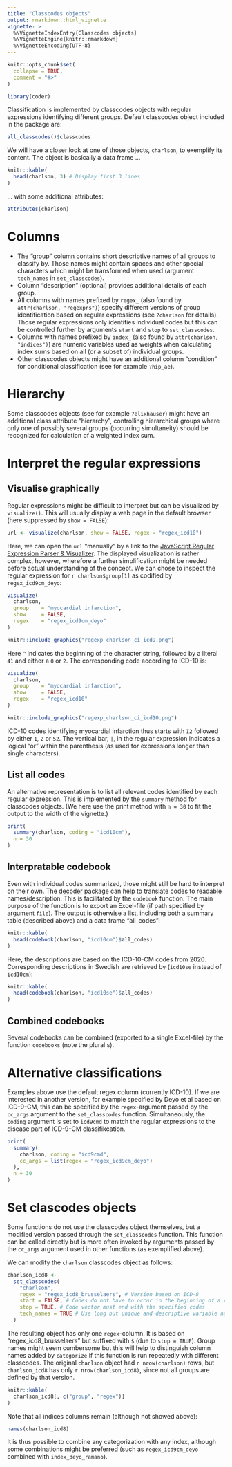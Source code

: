 ---
title: "Classcodes objects"
output: rmarkdown::html_vignette
vignette: >
  %\VignetteIndexEntry{Classcodes objects}
  %\VignetteEngine{knitr::rmarkdown}
  %\VignetteEncoding{UTF-8}
---

```{r, include = FALSE}
knitr::opts_chunk$set(
  collapse = TRUE,
  comment = "#>"
)
```

```{r setup}
library(coder)
```

Classification is implemented by classcodes objects with regular expressions identifying different groups. Default classcodes object included in the package are:

```{r}
all_classcodes()$classcodes
```

We will have a closer look at one of those objects, `charlson`, to exemplify its content. The object is basically a data frame ...


```{r}
knitr::kable(
  head(charlson, 3) # Display first 3 lines
)
```


... with some additional attributes:

```{r}
attributes(charlson)
```

# Columns

- The "group" column contains short descriptive names of all groups to classify by. Those names might contain spaces and other special characters which might be transformed when used (argument `tech_names` in `set_classcodes`). 
- Column "description" (optional) provides additional details of each group. 
- All columns with names prefixed by `regex_` (also found by `attr(charlson, "regexprs")`) specify different versions of group identification based on regular expressions (see `?charlson` for details). Those regular expressions only identifies individual codes but this can be controlled further by arguments `start` and `stop` to `set_classcodes`. 
- Columns with names prefixed by `index_` (also found by `attr(charlson, "indices")`) are numeric variables used as weights when calculating index sums based on all (or a subset of) individual groups.
- Other classcodes objects might have an additional column "condition" for conditional classification (see for example `?hip_ae`).

# Hierarchy

Some classcodes objects (see for example `?elixhauser`) might have an additional class attribute "hierarchy", controlling hierarchical groups where only one of possibly several groups (occurring simultaneity) should be recognized for calculation of a weighted index sum. 


# Interpret the regular expressions

## Visualise graphically

Regular expressions might be difficult to interpret but can be visualized by `visualize()`. This will usually display a web page in the default browser (here suppressed by `show = FALSE`):

```{r}
url <- visualize(charlson, show = FALSE, regex = "regex_icd10")
```

Here, we can open the `url` "manually" by a link to the [JavaScript Regular Expression Parser & Visualizer](`r url`). The displayed visualization is rather complex, however, wherefore a further simplification might be needed before actual understanding of the concept. We can chose to inspect the regular expression for `r charlson$group[1]` as codified by `regex_icd9cm_deyo`:

```{r}
visualize(
  charlson, 
  group    = "myocardial infarction", 
  show     = FALSE, 
  regex    = "regex_icd9cm_deyo"
)
```

```{r, echo = FALSE}
knitr::include_graphics("regexp_charlson_ci_icd9.png")

```

Here `^` indicates the beginning of the character string, followed by a literal `41` and either a `0` or `2`. The corresponding code according to ICD-10 is:



```{r}
visualize(
  charlson, 
  group    = "myocardial infarction", 
  show     = FALSE, 
  regex    = "regex_icd10"
)
```


```{r, echo = FALSE}
knitr::include_graphics("regexp_charlson_ci_icd10.png")

```

ICD-10 codes identifying myocardial infarction thus starts with `I2` followed by either `1`, `2` or `52`. The vertical bar, `|`, in the regular expression indicates a logical "or" within the parenthesis (as used for expressions longer than single characters). 


## List all codes

An alternative representation is to list all relevant codes identified by each regular expression. This is implemented by the `summary` method for classcodes objects. (We here use the print method with `n = 30` to fit the output to the width of the vignette.)

```{r}
print(
  summary(charlson, coding = "icd10cm"),
  n = 30
)
```

## Interpratable codebook

Even with individual codes summarized, those might still be hard to interpret on their own. The [decoder](https://cancercentrum.bitbucket.io/decoder/) package can help to translate codes to readable names/description. This is facilitated by the `codebook` function. The main purpose of the function is to export an Excel-file (if path specified by argument `file`). The output is otherwise a list, including both a summary table (described above) and a data frame "all_codes":

```{r}
knitr::kable(
  head(codebook(charlson, "icd10cm")$all_codes)
)
```

Here, the descriptions are based on the ICD-10-CM codes from 2020. 
Corresponding descriptions in Swedish are retrieved by (`icd10se` instead of `icd10cm`):

```{r}
knitr::kable(
  head(codebook(charlson, "icd10se")$all_codes)
)
```


## Combined codebooks

Several codebooks can be combined (exported to a single Excel-file) by the function `codebooks` (note the plural s).


# Alternative classifications

Examples above use the default regex column (currently ICD-10). If we are interested in another version, for example specified by Deyo et al based on ICD-9-CM, this can be specified by the `regex`-argument passed by the `cc_args` argument to the `set_classcodes` function. Simultaneously, the `coding` argument is set to `icd9cmd` to match the regular expressions to the disease part of ICD-9-CM classifikcation. 

```{r}
print(
  summary(
    charlson, coding = "icd9cmd",
    cc_args = list(regex = "regex_icd9cm_deyo")
  ),
  n = 30
)
```


# Set clascodes objects

Some functions do not use the classcodes object themselves, but a modified version passed through the `set_classcodes` function. This function can be called directly but is more often invoked by arguments passed by the `cc_args` argument used in other functions (as exemplified above).

We can modify the `charlson` classcodes object as follows:

```{r}
charlson_icd8 <- 
  set_classcodes(
    "charlson",
    regex = "regex_icd8_brusselaers", # Version based on ICD-8
    start = FALSE, # Codes do not have to occur in the beginning of a vector
    stop = TRUE, # Code vector must end with the specified codes
    tech_names = TRUE # Use long but unique and descriptive variable names
  )
```

The resulting object has only one `regex`-column. It is based on "regex_icd8_brusselaers" but suffixed with `$` (due to `stop = TRUE`).
Group names might seem cumbersome but this will help to distinguish column names added by `categorize` if this function is run repeatedly with different classcodes.
The original `charlson` object had `r nrow(charlson)` rows, but `charlson_icd8` has only `r nrow(charlson_icd8)`, since not all groups are defined by that version.

```{r}
knitr::kable(
  charlson_icd8[, c("group", "regex")]
)
```

Note that all indices columns remain (although not showed above):
```{r}
names(charlson_icd8)
```
It is thus possible to combine any categorization with any index, although some combinations might be preferred (such as `regex_icd9cm_deyo` combined with `index_deyo_ramano`).


